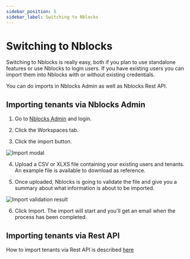 ```yaml
---
sidebar_position: 5
sidebar_label: Switching to Nblocks
---
```


# Switching to Nblocks
Switching to Nblocks is really easy, both if you plan to use standalone features or use Nblocks to login users. 
If you have existing users you can import them into Nblocks with or without existing credentials. 

You can do imports in Nblocks Admin as well as Nblocks Rest API.

## Importing tenants via Nblocks Admin
1. Go to [Nblocks Admin](https://admin-stage.nblocks.cloud) and login.

2. Click the Workspaces tab.

3. Click the import button.

![Import modal](../assets/import/import-tenants-modal.png)

4. Upload a CSV or XLXS file containing your existing users and tenants. An example file is available to download as reference.

5. Once uploaded, Nblocks is going to validate the file and give you a summary about what information is about to be imported.

![Import validation result](../assets/import/import-validation-result.png)

6. Click Import. The import will start and you'll get an email when the process has been completed.

## Importing tenants via Rest API
How to import tenants via Rest API is described [here](https://nebulr-group.github.io/nblocks-api-docs/#import-data)